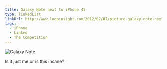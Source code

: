 ```yaml
---
title: Galaxy Note next to iPhone 4S
type: linkedList
linkUrl: http://www.loopinsight.com/2012/02/07/picture-galaxy-note-next-to-iphone-4s
tags:
  - iPhone
  - Linked
  - The Competition
---
```


![Galaxy Note](http://appleuserpro.com/assets/uploads/Galaxy-Note.jpg "Galaxy-Note.jpg")

Is it just me or is this insane?
